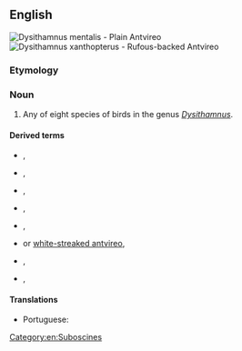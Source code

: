 ==English==
[[File:Dysithamnus mentalis - Plain Antvireo (male).JPG|thumb|Dysithamnus mentalis - Plain Antvireo]]
[[File:Dysithamnus xanthopterus - Rufous-backed Antvireo.jpg|thumb|Dysithamnus xanthopterus - Rufous-backed Antvireo]]
{{wikipedia}}
{{wikispecies|Dysithamnus}}

===Etymology===
{{compound|ant|vireo|lang=en}}

===Noun===
{{en-noun}}

# Any of eight species of birds in the genus ''[[Dysithamnus]]''.

====Derived terms====
* {{l|en|spot-breasted antvireo}}, {{taxlink|Dysithamnus stictothorax|species|noshow=1}}
* {{l|en|plain antvireo}}, {{taxlink|Dysithamnus mentalis|species|noshow=1}}
* {{l|en|streak-crowned antvireo}}, {{taxlink|Dysithamnus striaticeps|species|noshow=1}}
* {{l|en|spot-crowned antvireo}}, {{taxlink|Dysithamnus puncticeps|species|noshow=1}}
* {{l|en|rufous-backed antvireo}}, {{taxlink|Dysithamnus xanthopterus|species|noshow=1}}
* {{l|en|white-spotted antvireo}} or [[white-streaked antvireo]], {{taxlink|Dysithamnus leucostictus|species|noshow=1}}
* {{l|en|plumbeous antvireo}}, {{taxlink|Dysithamnus plumbeus|species|noshow=1}}
* {{l|en|bicoloured antvireo}}, {{taxlink|Dysithamnus occidentalis|species|noshow=1}}

====Translations====
{{trans-top|any bird in the genus ''Dysithamnus''}}
* Portuguese: {{t|pt|choquinha|f}}
{{trans-mid}}
{{trans-bottom}}

[[Category:en:Suboscines]]